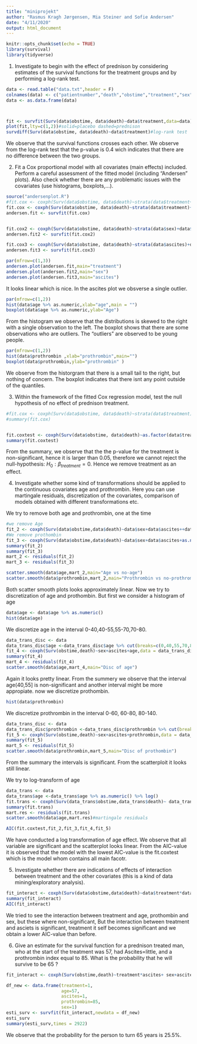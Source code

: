 ```yaml
---
title: "miniprojekt"
author: "Rasmus Kragh Jørgensen, Mia Steiner and Sofie Andersen"
date: "4/11/2020"
output: html_document
---
```


```r
knitr::opts_chunk$set(echo = TRUE)
library(survival)
library(tidyverse)
```

1. Investigate to begin with the effect of prednison by considering estimates of the survival functions for the treatment groups and by performing
a log-rank test.
```r
data <- read.table("data.txt",header = F)
colnames(data) <- c("patientnumber","death","obstime","treatment","sex","ascites","age","prothrombin")
data <- as.data.frame(data)



fit <- survfit(Surv(data$obstime, data$death)~data$treatment,data=data)
plot(fit,lty=c(1,2))#solid=placebo dashed=prednison
survdiff(Surv(data$obstime, data$death)~data$treatment)#log-rank test

```
We observe that the survival functions crosses each other. We observe from the log-rank test that the p-value is 0.4 wich indicates that there are no difference between the two groups.  



2. Fit a Cox proportional model with all covariates (main effects) included.
Perform a careful assessment of the fitted model (including “Andersen”
plots). Also check whether there are any problematic issues with the
covariates (use histograms, boxplots,...).

```r
source("andersenplot.R")
#fit.cox <- coxph(Surv(data$obstime, data$death)~strata(data$treatment+data$sex+data$ascites)+data$age+data$prothrombin,data = data)
fit.cox <- coxph(Surv(data$obstime, data$death)~strata(data$treatment)+data$sex+data$ascites+as.numeric(data$age)+data$prothrombin,data = data)
andersen.fit <- survfit(fit.cox)


fit.cox2 <- coxph(Surv(data$obstime, data$death)~strata(data$sex)+data$treatment+data$age+data$ascites+data$prothrombin,data = data)
andersen.fit2 <- survfit(fit.cox2)

fit.cox3 <- coxph(Surv(data$obstime, data$death)~strata(data$ascites)+data$treatment+data$sex+data$age+data$prothrombin,data = data)
andersen.fit3 <- survfit(fit.cox3)

par(mfrow=c(1,3))
andersen.plot(andersen.fit,main="treatment")
andersen.plot(andersen.fit2,main="sex")
andersen.plot(andersen.fit3,main="ascites")
```
It looks linear which is nice. In the ascites plot we obsverse a single outlier. 


```r
par(mfrow=c(1,2))
hist(data$age %>% as.numeric,xlab="age",main = "")
boxplot(data$age %>% as.numeric,ylab="Age")
```
From the histogram we observe that the distributions is skewed to the right with a single observation to the left. 
The boxplot shows that there are some observations who are outliers. The "outliers" are observed to be young people.    
```r
par(mfrow=c(1,2))
hist(data$prothrombin ,xlab="prothrombin",main="")
boxplot(data$prothrombin,ylab="prothrombin" )
```
We observe from the historgram that there is a small tail to the right, but nothing of concern. The boxplot indicates that there isnt any point outside of the quantiles. 


3. Within the framework of the fitted Cox regression model, test the null
hypothesis of no effect of prednison treatment.
```r
#fit.cox <- coxph(Surv(data$obstime, data$death)~strata(data$treatment)+data$sex+data$ascites+as.numeric(data$age)+data$prothrombin,data = data)
#summary(fit.cox)


fit.coxtest <- coxph(Surv(data$obstime, data$death)~as.factor(data$treatment)+data$sex+data$ascites+data$age+data$prothrombin,data = data)
summary(fit.coxtest)
```
From the summary, we observe that the the p-value for the treatment is non-significant, hence it is larger than 0.05, therefore we cannot reject the null-hypothesis: $H_0:\beta_{treatment}=0$. Hence we remove treatment as an effect. 



4. Investigate whether some kind of transformations should be applied to
the continuous covariates age and prothrombin. Here you can use martingale residuals, discretization of the covariates, comparison of models obtained with different transformations etc.

We try to remove both age and prothrombin, one at the time
```r
#we remove Age
fit_2 <- coxph(Surv(data$obstime,data$death)~data$sex+data$ascites++data$prothrombin,data = data)
#We remove prothombin
fit_3 <- coxph(Surv(data$obstime,data$death)~data$sex+data$ascites+as.numeric(data$age),data = data)
summary(fit_2)
summary(fit_3)
mart_2 <- residuals(fit_2)
mart_3 <- residuals(fit_3)

scatter.smooth(data$age,mart_2,main="Age vs no-age")
scatter.smooth(data$prothrombin,mart_2,main="Prothrombin vs no-prothrombin")

```
Both scatter smooth plots looks approximately linear. Now we try to discretization of age and prothombin. But first we consider a histogram of age

```r
data$age <- data$age %>% as.numeric()
hist(data$age)
```
We discretize age in the interval 0-40,40-55,55-70,70-80. 

```r
data_trans_disc <- data
data_trans_disc$age <-data_trans_disc$age %>% cut(breaks=c(0,40,55,70,80)) 
fit_4 <- coxph(Surv(obstime,death)~sex+ascites+age,data = data_trans_disc)
summary(fit_4)
mart_4 <- residuals(fit_4)
scatter.smooth(data$age,mart_4,main="Disc of age")
```
Again it looks pretty linear. From the summery we observe that the interval age(40,55] is non-significant and another interval might be more appropiate. now we discretize prothombin.

```r
hist(data$prothrombin)

```
We discretize prothrombin in the interval 0-60,  60-80, 80-140.
```r
data_trans_disc <- data
data_trans_disc$prothrombin <-data_trans_disc$prothrombin %>% cut(breaks=c(0,60,80,140)) 
fit_5 <- coxph(Surv(obstime,death)~sex+ascites+prothrombin,data = data_trans_disc)
summary(fit_5)
mart_5 <- residuals(fit_5)
scatter.smooth(data$prothrombin,mart_5,main="Disc of prothombin")
```
From the summary the intervals is significant. From the scatterploit it looks still linear.


We try to log-transform of age
```r

data_trans <- data
data_trans$age <-data_trans$age %>% as.numeric() %>% log() 
fit.trans <- coxph(Surv(data_trans$obstime,data_trans$death)~ data_trans$sex+data_trans$ascites+data_trans$age+data_trans$prothrombin,data = data_trans)
summary(fit.trans)
mart.res <- residuals(fit.trans)
scatter.smooth(data$age,mart.res)#martingale residuals

AIC(fit.coxtest,fit_2,fit_3,fit_4,fit_5)

```
We have conducted a log transformation of age effect. We observe that all variable are significant and the scatterplot looks linear. From the AIC-value it is observed that the model with the lowest AIC-value is the fit.coxtest which is the model whom contains all main facotr.   



5. Investigate whether there are indications of effects of interaction between treatment and the other covariates (this is a kind of data mining/exploratory analysis).

```r
fit_interact <- coxph(Surv(data$obstime,data$death)~data$treatment*data$ascites+ data$sex+data$ascites+data$age+data$prothrombin,data = data)
summary(fit_interact)
AIC(fit_interact)
```
We tried to see the interaction between treatment and age, prothombin and sex, but these where non-significant, But the interaction between treatment and asciets is significant, treatment it self becomes significant and we obtain a lower AIC-value than before.  


6. Give an estimate for the survival function for a prednison treated man,
who at the start of the treatment was 57, had Ascites=little, and a
prothrombin index equal to 85. What is the probability that he will
survive to be 65 ?


```r
fit_interact <- coxph(Surv(obstime,death)~treatment*ascites+ sex+ascites+age+prothrombin,data = data)

df_new <- data.frame(treatment=1,
                     age=57,
                     ascites=1,
                     prothrombin=85,
                     sex=1)
esti_surv <- survfit(fit_interact,newdata = df_new)
esti_surv
summary(esti_surv,times = 2922)
```
We observe  that the probability for the person to turn 65 years is 25.5%. 
